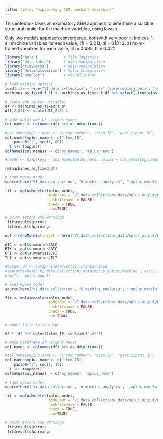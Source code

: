 ```yaml
---
title: title: "exploratory SEM, machine variables"
---
```


This notebook takes an exploratory SEM approach to determine a suitable structural model for the machine variables, using lavaan. 

Only two models approach convergence, both with very poor fit indices:
1. all machine variables for each value, cfi = 0.213, tli = 0.181
2. all mxm-trained variables for each value, cfi = 0.485, tli = 0.422



```r
library('here')            # file logistics
library('data.table')      # data manipulation
library('tidyverse')       # data manipulation
library("MplusAutomation") # Mplus Integration
library("semPlot")         # visualization
```

```r
# load machine dataset
load(file = here("VI_data_collection", "_data","intermediary_data", "machines_as_fixed_f_df.RDS"))
machines_as_fixed_f_df <- machines_as_fixed_f_df %>% select(-(contains("mean")))
```


```r
# scale and center variables
df <- machines_as_fixed_f_df
df[,2:81] <- scale(df[,2:81])
```

```r
# make dataframe of columns names
col_names <- colnames(df) %>% as.data.frame()

#col_names$mplus_name <- c("row_number", "item_ID", "participant_ID",
col_names$mplus_name <- c("item_ID",
    paste0("z", seq(1, 80))
  ) %>% toupper()
colnames(col_names) <- c("og_names", "mplus_name")

#names <- hash(keys = col_names$mplus_name, values = col_names$og_names)

rm(machines_as_fixed_df)
```

```r
# load mplus model
source(here("VI_data_collection", "6_machine_analysis", "_mplus_models", "1_all_all_1.4.R"))

fit <- mplusModeler(mplus_model, 
                    modelout = "VI_data_collection/_data/mplus_output/machine_1.inp", 
                    hashfilename = FALSE,
                    check = TRUE,
                    run=TRUE)

# print errors and warnings
 fit$results$errors
 fit$results$warnings
 
out <-readModels(target = here("VI_data_collection/_data/mplus_output/machine_1.out"))

AIC <- out$summaries$AIC
BIX <- out$summaries$BIC
CFI <- out$summaries$CFI
TLI <- out$summaries$TLI

#output_df <- out$parameters$stdyx.standardized
#semPaths(here("VI_data_collection/_data/mplus_output/machine_1.out")) 
#rm(fit, mplus_model)
```

```r
# load mplus model
source(here("VI_data_collection", "6_machine_analysis", "_mplus_models", "2_split_all_1.4.R"))

fit <- mplusModeler(mplus_model, 
                    modelout = "VI_data_collection/_data/mplus_output/machine_2.inp", 
                    hashfilename = FALSE,
                    check = TRUE,
                    run=TRUE)

# model fails to converge
```
```r
df <- df %>% select(item_ID, contains("idf"))

# make dataframe of columns names
col_names <- colnames(df) %>% as.data.frame()

#col_names$mplus_name <- c("row_number", "item_ID", "participant_ID",
col_names$mplus_name <- c("item_ID",
    paste0("z", seq(1, 40))
  ) %>% toupper()
colnames(col_names) <- c("og_names", "mplus_name")
```

```r
# load mplus model
source(here("VI_data_collection", "6_machine_analysis", "_mplus_models", "3_split_idf_1.4.R"))

fit <- mplusModeler(mplus_model, 
                    modelout = "VI_data_collection/_data/mplus_output/machine_3.inp", 
                    hashfilename = FALSE,
                    check = TRUE,
                    run=TRUE)

# print errors and warnings
 fit$results$errors
 fit$results$warnings
```